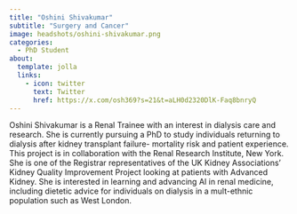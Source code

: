 ```yaml
---
title: "Oshini Shivakumar"
subtitle: "Surgery and Cancer"
image: headshots/oshini-shivakumar.png
categories:
  - PhD Student
about:
  template: jolla
  links:
    - icon: twitter
      text: Twitter
      href: https://x.com/osh369?s=21&t=aLH0d2320DlK-Faq8bnryQ
---
```


Oshini Shivakumar is a Renal Trainee with an interest in dialysis care and research. She is currently pursuing a PhD to study individuals returning to dialysis after kidney transplant failure- mortality risk and patient experience. This project is in collaboration with the Renal Research Institute, New York. She is one of the Registrar representatives of the UK Kidney Associations' Kidney Quality Improvement Project looking at patients with Advanced Kidney. She is interested in learning and advancing AI in renal medicine, including dietetic advice for individuals on dialysis in a mult-ethnic population such as West London. 
